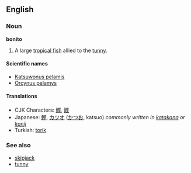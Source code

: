 ==English==
===Noun===
'''bonito'''

#A large [[tropical fish]] allied to the [[tunny]].

====Scientific names====
*[[Katsuwonus pelamis]]
*[[Orcynus pelamys]]

====Translations====
*CJK Characters: [[鰹]], [[鲣]]
*Japanese: [[鰹]], [[カツオ]] ([[かつお]], katsuo) ''commonly written in [[katakana]] or [[kanji]]''
*Turkish: [[torik]]

===See also===
*[[skipjack]]<!-- or should it be [[skipjack tuna]]? -->
*[[tunny]]